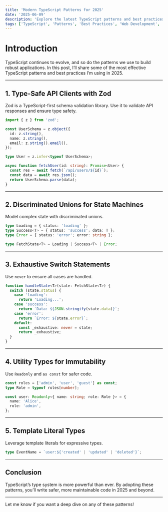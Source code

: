 ```yaml
---
title: 'Modern TypeScript Patterns for 2025'
date: '2025-06-09'
description: 'Explore the latest TypeScript patterns and best practices for scalable, maintainable codebases in 2025.'
tags: ['TypeScript', 'Patterns', 'Best Practices', 'Web Development', 'JavaScript']
---
```


# Introduction

TypeScript continues to evolve, and so do the patterns we use to build robust applications. In this post, I’ll share some of the most effective TypeScript patterns and best practices I’m using in 2025.

---

## 1. Type-Safe API Clients with Zod

Zod is a TypeScript-first schema validation library. Use it to validate API responses and ensure type safety.

```typescript
import { z } from 'zod';

const UserSchema = z.object({
  id: z.string(),
  name: z.string(),
  email: z.string().email(),
});

type User = z.infer<typeof UserSchema>;

async function fetchUser(id: string): Promise<User> {
  const res = await fetch(`/api/users/${id}`);
  const data = await res.json();
  return UserSchema.parse(data);
}
```

---

## 2. Discriminated Unions for State Machines

Model complex state with discriminated unions.

```typescript
type Loading = { status: 'loading' };
type Success<T> = { status: 'success'; data: T };
type Error = { status: 'error'; error: string };

type FetchState<T> = Loading | Success<T> | Error;
```

---

## 3. Exhaustive Switch Statements

Use `never` to ensure all cases are handled.

```typescript
function handleState<T>(state: FetchState<T>) {
  switch (state.status) {
    case 'loading':
      return 'Loading...';
    case 'success':
      return `Data: ${JSON.stringify(state.data)}`;
    case 'error':
      return `Error: ${state.error}`;
    default:
      const _exhaustive: never = state;
      return _exhaustive;
  }
}
```

---

## 4. Utility Types for Immutability

Use `Readonly` and `as const` for safer code.

```typescript
const roles = ['admin', 'user', 'guest'] as const;
type Role = typeof roles[number];

const user: Readonly<{ name: string; role: Role }> = {
  name: 'Alice',
  role: 'admin',
};
```

---

## 5. Template Literal Types

Leverage template literals for expressive types.

```typescript
type EventName = `user:${'created' | 'updated' | 'deleted'}`;
```

---

## Conclusion

TypeScript’s type system is more powerful than ever. By adopting these patterns, you’ll write safer, more maintainable code in 2025 and beyond.

---

Let me know if you want a deep dive on any of these patterns!

